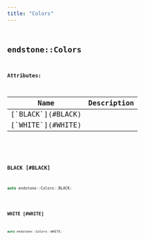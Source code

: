 ```yaml
---
title: "Colors"
---
```


## <code className="doc-symbol doc-symbol-class"/> endstone::Colors










**Attributes:**

<table>
<thead>
   <tr>
      <th>Name</th>
      <th>Description</th>
   </tr>
</thead>
<tbody>
<tr key="classendstone_1_1_colors_1a28bf16e643dd4b9a31c84551f8f5dd47">
    <td>[`BLACK`](#BLACK)</td>
    <td></td>
</tr>
<tr key="classendstone_1_1_colors_1ac77fd4dd5e4eccb3e00e32064e71efdc">
    <td>[`WHITE`](#WHITE)</td>
    <td></td>
</tr>
</tbody>
</table>








### <code className="doc-symbol doc-symbol-variable"/> BLACK [#BLACK]

```cpp
auto endstone::Colors::BLACK;
```


### <code className="doc-symbol doc-symbol-variable"/> WHITE [#WHITE]

```cpp
auto endstone::Colors::WHITE;
```

